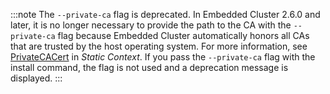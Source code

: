 :::note
The `--private-ca` flag is deprecated. In Embedded Cluster 2.6.0 and later, it is no longer necessary to provide the path to the CA with the `--private-ca` flag because Embedded Cluster automatically honors all CAs that are trusted by the host operating system. For more information, see [PrivateCACert](/reference/template-functions-static-context#privatecacert) in _Static Context_. If you pass the `--private-ca` flag with the install command, the flag is not used and a deprecation message is displayed.
:::